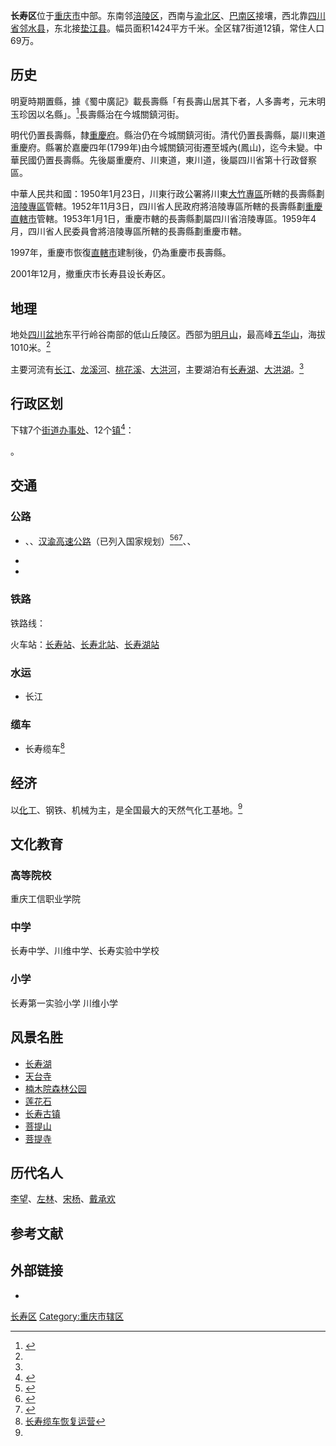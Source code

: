{{redirect|長壽縣}}
{{Infobox China County
| county = 长寿区
| state = 重慶
| seal = 
| map = Changshou.svg
| map size = 150
| Pinyin = Changshou Qu
| Belong = [[重慶市|重慶市]]
| Types= [[市辖区|市辖区]]
| admini_division_code= 500115
| founded = 
| seat = [[菩提街道|菩提街道]]
| officerTitle = 区委书记
| officer = [[刘小强|刘小强]]
| officerTitle2 = 区长
| officer2 = [[戴明|戴明]]
| mapofstate = China Chongqing.svg
| area = 1424
| area land = 
| area water = 
| area percentage = 
| census yr = 2021
| pop = 690000
| density = 
| web = http://www.cqcs.gov.cn/
| post code = 401220
| phone code = 23
}}
'''长寿区'''位于[[重庆市|重庆市]]中部。东南邻[[涪陵区|涪陵区]]，西南与[[渝北区|渝北区]]、[[巴南区|巴南区]]接壤，西北靠[[四川省|四川省]][[邻水县|邻水县]]，东北接[[垫江县|垫江县]]。幅员面积1424平方千米。全区辖7街道12镇，常住人口69万。

== 历史 ==
明夏時期置縣，據《蜀中廣記》載長壽縣「有長壽山居其下者，人多壽考，元末明玉珍因以名縣」。<ref name="重庆市地图册">{{cite book zh |author=星球地图出版社 |title=重庆市地图册 |location=北京 |publisher=[[星球地图出版社|星球地图出版社]] |pages=50-51页 |id=ISBN 978-7-80212-364-9 }}</ref>長壽縣治在今城關鎮河街。

明代仍置長壽縣，隸[[重慶府|重慶府]]。縣治仍在今城關鎮河街。清代仍置長壽縣，屬川東道重慶府。縣署於嘉慶四年(1799年)由今城關鎮河街遷至城內(鳳山)，迄今未變。中華民國仍置長壽縣。先後屬重慶府、川東道，東川道，後屬四川省第十行政督察區。

中華人民共和國：1950年1月23日，川東行政公署將川東[[大竹專區|大竹專區]]所轄的長壽縣劃[[涪陵專區|涪陵專區]]管轄。1952年11月3日，四川省人民政府將涪陵專區所轄的長壽縣劃[[重慶直轄市|重慶直轄市]]管轄。1953年1月1日，重慶市轄的長壽縣劃屬四川省涪陵專區。1959年4月，四川省人民委員會將涪陵專區所轄的長壽縣劃重慶市轄。

1997年，重慶市恢復[[直轄市|直轄市]]建制後，仍為重慶市長壽縣。

2001年12月，撤重庆市长寿县设长寿区。

== 地理 ==
地处[[四川盆地|四川盆地]]东平行岭谷南部的低山丘陵区。西部为[[明月山|明月山]]，最高峰[[五华山|五华山]]，海拔1010米。<ref name="重庆市地图册"/>

主要河流有[[长江|长江]]、[[龙溪河|龙溪河]]、[[桃花溪|桃花溪]]、[[大洪河|大洪河]]，主要湖泊有[[长寿湖|长寿湖]]、[[大洪湖|大洪湖]]。<ref name="重庆市地图册"/>

== 行政区划 ==
{{PAGENAMEBASE}}下辖7个[[街道办事处|街道办事处]]、12个[[行政建制镇|镇]]<ref>{{PRC admin/ref sgc|50/01/15}}</ref>：

{{PRC admin/children|50/01/15}}。

== 交通 ==
===公路===
* {{China Expwy Name|G50|[[沪渝高速公路|沪渝高速公路]]}}、{{China Expwy Name|G50|[[渝涪高速公路|渝涪高速公路]]}}、[[武汉－重庆高速公路|汉渝高速公路]]（已列入国家规划）<ref>{{Cite web|title=中共中央 国务院印发国家综合立体交通网规划纲要_中央有关文件_中国政府网|url=http://www.gov.cn/zhengce/2021-02/24/content_5588654.htm|access-date=2021-08-21|work=www.gov.cn|archive-date=2021-08-21|archive-url=https://web.archive.org/web/20210821051644/http://www.gov.cn/zhengce/2021-02/24/content_5588654.htm|dead-url=no}}</ref><ref>{{Cite book|title=国家综合立体交通网规划纲要|publisher=人民出版社|year=2021|isbn=9787010232959|location=北京}}</ref><ref>{{Cite book|title=《国家综合立体交通网规划纲要》学习读本|publisher=人民交通出版社股份有限公司|year=2021|isbn=9787114169731|location=北京}}</ref>、{{中国高速公路名|S39|[[渝长复线高速|渝长复线高速]]|P=chongqing}}、{{中国高速公路名|S0101|[[重庆三环高速|重庆三环高速]]|P=重庆}}
* {{中国国道名|319}}
* {{中国省道名|102|P=重庆}}

=== 铁路 ===
铁路线： {{中国铁路名|渝怀铁路}} {{中国铁路名|渝万城际铁路}}{{中国铁路名|渝利铁路}}

火车站：[[长寿站|长寿站]]、[[长寿北站|长寿北站]]、[[长寿湖站|长寿湖站]]

===水运===
* 长江
===缆车===
* 长寿缆车<ref>[https://new.qq.com/omn/20181027/20181027A0POE7.html 长寿缆车恢复运营]</ref>

== 经济 ==
以[[化工|化工]]、钢铁、机械为主，是全国最大的天然气化工基地。<ref name="重庆市地图册"/>

== 文化教育 ==

=== 高等院校 ===
重庆工信职业学院

=== 中学 ===
长寿中学、川维中学、长寿实验中学校

=== 小学 ===
长寿第一实验小学 川维小学

== 风景名胜 ==
*[[长寿湖风景名胜区|长寿湖]]
*[[天台寺|天台寺]]
*[[楠木院森林公园|楠木院森林公园]]
*[[莲花石|莲花石]]
*[[长寿菩提古镇|长寿古镇]]
*[[菩提山|菩提山]]
*[[菩提寺_(重庆)|菩提寺]]
== 历代名人 ==
[[李望|李望]]、[[左林|左林]]、[[宋杨|宋杨]]、[[戴承欢|戴承欢]]

== 参考文献 ==
{{Wikisource|国务院关于同意重庆市撤销长寿县设立重庆市长寿区的批复}}
{{reflist}}

== 外部链接 ==
* {{Official website|http://www.cqcs.gov.cn/|name=重庆市长寿区人民政府}}

{{重庆市长寿区行政区划}}
{{重庆行政区划}}
{{重庆市}}
{{老重庆地区}}
{{成渝经济区}}

[[Category:长寿区|]]
[[Category:重庆市辖区|Category:重庆市辖区]]